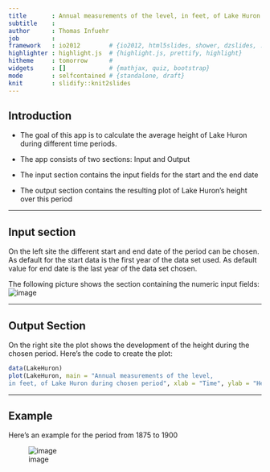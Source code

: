 ```yaml
---
title       : Annual measurements of the level, in feet, of Lake Huron 1875 to 1972
subtitle    : 
author      : Thomas Infuehr
job         : 
framework   : io2012        # {io2012, html5slides, shower, dzslides, ...}
highlighter : highlight.js  # {highlight.js, prettify, highlight}
hitheme     : tomorrow      # 
widgets     : []            # {mathjax, quiz, bootstrap}
mode        : selfcontained # {standalone, draft}
knit        : slidify::knit2slides
---
```



## Introduction



 - The goal of this app is to calculate the average height of Lake Huron during different time periods.
 
 - The app consists of two sections: Input and Output
 
 - The input section contains the input fields for the start and the end date
 
 - The output section contains the resulting plot of Lake Huron's height over this period

--- 

## Input section

  On the left site the different start and end date of the period can be chosen. As default for the start data
  is the first year of the data set used. As default value for end date is the last year of the data set chosen.
  
  The following picture shows the section containing the numeric input fields:
  ![image](./assets/img/left_side.png)

--- 

## Output Section
On the right site the plot shows the development of the height during the chosen period. 
Here's the code to create the plot:
```r
data(LakeHuron)
plot(LakeHuron, main = "Annual measurements of the level, 
in feet, of Lake Huron during chosen period", xlab = "Time", ylab = "Height")
```

--- 

## Example

Here's an example for the period from 1875 to 1900

![image](./assets/img/example.png)



